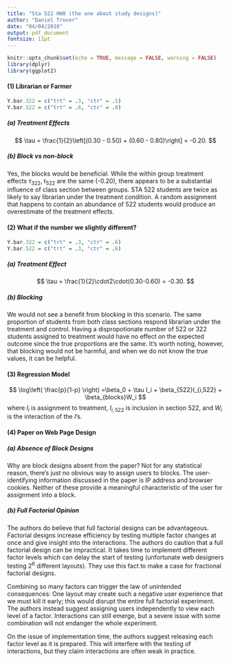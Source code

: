 ```yaml
---
title: "Sta 522 HW8 (the one about study designs)"
author: "Daniel Truver"
date: "04/04/2018"
output: pdf_document
fontsize: 11pt
---
```


```r
knitr::opts_chunk$set(echo = TRUE, message = FALSE, warning = FALSE)
library(dplyr)
library(ggplot2)
```

#### (1) Librarian or Farmer

```r
Y.bar.322 = c("trt" = .3, "ctr" = .5)
Y.bar.522 = c("trt" = .6, "ctr" = .8)
```

##### (a) Treatment Effects

$$
\tau = \frac{1}{2}\left[(0.30 - 0.50) + (0.60 - 0.80)\right] = -0.20.
$$

##### (b) Block vs non-block

Yes, the blocks would be beneficial. While the within group treatment effects $\tau_{322}, \tau_{522}$ are the same (-0.20), there appears to be a substantial influence of class section between groups. STA 522 students are twice as likely to say librarian under the treatment condition. A random assignment that happens to contain an abundance of 522 students would produce an overestimate of the treatment effects.

#### (2) What if the number we slightly different?

```r
Y.bar.322 = c("trt" = .3, "ctr" = .6)
Y.bar.522 = c("trt" = .3, "ctr" = .6)
```

##### (a) Treatment Effect

$$
\tau = \frac{1}{2}\cdot2\cdot(0.30-0.60) = -0.30.
$$

##### (b) Blocking

We would not see a benefit from blocking in this scenario. The same proportion of students from both class sections respond librarian under the treatment and control. Having a dispropotionate number of 522 or 322 students assigned to treatment would have no effect on the expected outcome since the true proportions are the same. It's worth noting, however, that blocking would not be harmful, and when we do not know the true values, it can be helpful.

#### (3) Regression Model

$$
\log\left( \frac{p}{1-p} \right) =\beta_0 +  \tau I_i +  \beta_{522}I_{i,522} + \beta_{blocks}W_i
$$
where $I_i$ is assignment to treatment, $I_{i,522}$ is inclusion in section 522, and $W_i$ is the interaction of the $I$'s.

#### (4) Paper on Web Page Design

##### (a) Absence of Block Designs

Why are block designs absent from the paper? Not for any statistical reason, there's just no obvious way to assign users to blocks. The user-identifying information discussed in the paper is IP address and browser cookies. Neither of these provide a meaningful characteristic of the user for assignment into a block.

##### (b) Full Factorial Opinion

The authors do believe that full factorial designs can be advantageous. Factorial designs increase efficiency by testing multiple factor changes at once and give insight into the interactions. The authors do caution that a full factorial design can be impractical. It takes time to implement different factor levels which can delay the start of testing (unfortunate web designers testing $2^6$ different layouts). They use this fact to make a case for fractional factorial designs.   

Combining so many factors can trigger the law of unintended consequences: One layout may create such a negative user experience that we must kill it early; this would disrupt the entire full factorial experiment. The authors instead suggest assigning users independently to view each level of a factor. Interactions can still emerge, but a severe issue with some combination will not endanger the whole experiment.  

On the issue of implementation time, the authors suggest releasing each factor level as it is prepared. This will interfere with the testing of interactions, but they claim interactions are often weak in practice. 
